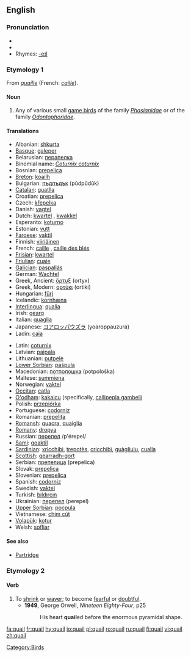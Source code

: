 {{wikipedia}}
==English==

===Pronunciation===
*{{IPA|/ˈkweɪl/}}
*{{audio|en-us-quail.ogg|Audio (US)}}
*Rhymes: [[Rhymes:English:-eɪl|-eɪl]]

===Etymology 1===
From {{OF.}} ''[[quaille]]'' (French: ''[[caille]]'').

====Noun====
{{en-noun}}

# Any of various small [[game bird]]s of the family ''[[Phasianidae]]'' or of the family ''[[Odontophoridae]]''.

====Translations====
{{rfc-level|Translations at L3+ (AutoFormat would have corrected level of Translations)}}
{{top}}
*Albanian: [[shkurta]]
*[[Basque]]: [[galeper]]
*Belarusian: [[перапелка]]
*Binomial name: ''[[Coturnix coturnix]]''
*Bosnian: [[prepelica]] {{f}}
*[[Breton]]: [[koailh]]
*Bulgarian: [[пъдпъдък]] (pŭdpŭdŭk)
*[[Catalan]]: [[guatlla]] {{f}}
*Croatian: [[prepelica]]
*Czech: [[křepelka]]
*Danish: [[vagtel]]
*Dutch: [[kwartel]] {{m}}, [[kwakkel]] {{m}}
*Esperanto: [[koturno]]
*Estonian: [[vutt]]
*[[Faroese]]: [[vaktil]]
*Finnish: [[viiriäinen]]
*French: [[caille]] {{f}}, [[caille des blés]] {{f}}
*[[Frisian]]: [[kwartel]]
*[[Friulian]]: [[cuaie]]
*[[Galician]]: [[paspallás]]
*German: [[Wachtel]] {{f}}
*Greek, Ancient: [[ὄρτυξ]] (ortyx) {{m}}
*Greek, Modern: [[ορτύκι]] (ortiki)
*Hungarian: [[fürj]]
*Icelandic: [[kornhæna]]
*[[Interlingua]]: [[qualia]]
*Irish: [[gearg]]
*Italian: [[quaglia]] {{f}}
*Japanese: [[ヨアロッパウズラ]] (yoaroppauzura)
*Ladin: [[caia]]
{{mid}}
*Latin: [[coturnix]] {{f}}
*Latvian: [[paipala]]
*Lithuanian: [[putpelė]]
*[[Lower Sorbian]]: [[paśpula]]
*Macedonian: [[потполошка]] (potpološka)
*Maltese: [[summiena]]
*Norwegian: [[vaktel]] {{m}}
*[[Occitan]]: [[catla]]
*[[O'odham]]: [[kakaicu]] (specifically, [[callipepla gambelii]]
*Polish: [[przepiórka]]
*Portuguese: [[codorniz]] {{f}}
*Romanian: [[prepeliţa]]
*[[Romansh]]: [[quacra]], [[quaiglia]]
*[[Romany]]: [[dropya]] {{f}}
*Russian: [[перепел]] /p'érepel/ {{m}}
*[[Sami]]: [[goaktil]]
*[[Sardinian]]: [[xrìcchibi]], [[trepotès]], [[cricchibì]], [[guàgliulu]], [[cualla]]
*[[Scottish]]: [[gearradh-gort]]
*Serbian: [[препелица]] (prepelica)
*Slovak: [[prepelica]] {{f}}
*Slovenian: [[prepelica]] {{f}}
*Spanish: [[codorniz]] {{f}}
*Swedish: [[vaktel]]
*Turkish: [[bıldırcın]]
*Ukrainian: [[перепел]] (perepel)
*[[Upper Sorbian]]: [[pocpula]]
*Vietnamese: [[chim cút]]
*[[Volapük]]: [[kotur]]
*Welsh: [[sofliar]]
{{bottom}}

====See also====
*[[Partridge]]

===Etymology 2===
{{MD.}}

====Verb====
{{en-verb}}

# To [[shrink]] or [[waver]]; to become [[fearful]] or [[doubtful]].
#*'''1949''', George Orwell, ''Nineteen Eighty-Four'', p25
#*:His heart '''quail'''ed before the enormous pyramidal shape.

[[Category:Birds]]

[[fa:quail]]
[[fr:quail]]
[[hy:quail]]
[[io:quail]]
[[pl:quail]]
[[ro:quail]]
[[ru:quail]]
[[fi:quail]]
[[vi:quail]]
[[zh:quail]]